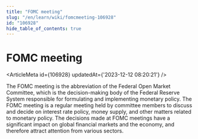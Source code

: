 ```yaml
---
title: "FOMC meeting"
slug: "/en/learn/wiki/fomcmeeting-106928"
id: "106928"
hide_table_of_contents: true
---
```



# FOMC meeting

<ArticleMeta id={106928} updatedAt={'2023-12-12 08:20:21'} />
<div className='border-solid border-b border-t-0 my-4 border-[var(--ifm-color-gray-300)]' />

The FOMC meeting is the abbreviation of the Federal Open Market Committee, which is the decision-making body of the Federal Reserve System responsible for formulating and implementing monetary policy. The FOMC meeting is a regular meeting held by committee members to discuss and decide on interest rate policy, money supply, and other matters related to monetary policy. The decisions made at FOMC meetings have a significant impact on global financial markets and the economy, and therefore attract attention from various sectors.
